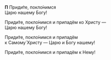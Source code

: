 **П** Приди́те, покло́нимся  
Царю нашему Богу!

Приди́те, покло́нимся и припадём ко Христу —  
Царю нашему Богу!

Приди́те, покло́нимся и припадём  
к Самому́ Христу — Царю и Богу нашему!

<If condition={!props.hideLast}>Приди́те, покло́нимся и припадём к Нему!</If>
